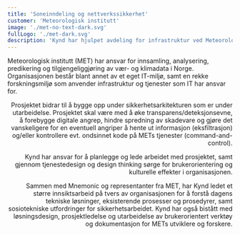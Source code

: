 ```yaml
---
title: 'Soneinndeling og nettverkssikkerhet'
customer: 'Meteorologisk institutt'
image: './met-no-text-dark.svg'
fullLogo: './met-dark.svg'
description: 'Kynd har hjulpet avdeling for infrastruktur ved Meteorologisk institutt med prosjektledelse, tjenestedesign, innsiktsarbeid, frontendutvikling og arbeid med deling- og sikkerhetskultur. '
---
```



<PageSection heading="Soneinndeling og nettverkssikkerhet">
  <Prose align="left">
    <p>
      Meteorologisk institutt (MET) har ansvar for innsamling, analysering, predikering og
      tilgjengeliggjøring av vær- og klimadata i Norge. Organisasjonen består blant annet av et eget
      IT-miljø, samt en rekke forskningsmiljø som anvender infrastruktur og tjenester som IT har
      ansvar for.
    </p>
  </Prose>
  <Prose align="right">
    <p>
      Prosjektet bidrar til å bygge opp under sikkerhetsarkitekturen som er under utarbeidelse.
      Prosjektet skal være med å øke transparens/deteksjonsevne, å forebygge digitale angrep, hindre
      spredning av skadevare og gjøre det vanskeligere for en eventuell angriper å hente ut
      informasjon (eksfiltrasjon) og/eller kontrollere evt. ondsinnet kode på METs tjenester
      (command-and-control).
    </p>
  </Prose>
</PageSection>
<PageSection heading="Kynds rolle" subheading="Prosjektledelse, teamledelse, tjenestedesign">
  <Prose align="right">
    <p>
      Kynd har ansvar for å planlegge og lede arbeidet med prosjektet, samt gjennom tjenestedesign
      og design thinking sørge for brukerorientering og kulturelle effekter i organisasjonen.
    </p>
    <p>
      Sammen med Mnemonic og representanter fra MET, har Kynd ledet et større innsiktsarbeid på
      tvers av organisasjonen for å forstå dagens tekniske løsninger, eksisterende prosesser og
      prosedyrer, samt sosiotekniske utfordringer for sikkerhetsarbeidet. Kynd har også bistått med
      løsningsdesign, prosjektledelse og utarbeidelse av brukerorientert verktøy og dokumentasjon
      for METs utviklere og forskere.
    </p>
  </Prose>
</PageSection>
